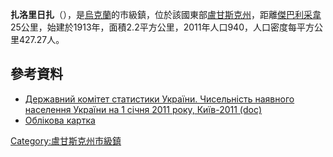 {{No footnotes|time=2015-09-16T14:25:30+00:00}}
'''扎洛里日扎'''（{{lang-uk|Запоріжжя}}），是[[烏克蘭|烏克蘭]]的市級鎮，位於該國東部[[盧甘斯克州|盧甘斯克州]]，距離[[傑巴利采韋|傑巴利采韋]]25公里，始建於1913年，面積2.2平方公里，2011年人口940，人口密度每平方公里427.27人。

==參考資料==
*[https://web.archive.org/web/20121010205321/http://stat6.stat.lviv.ua/PXWEB2007/ukr/publ/2011/chnas.zip Державний комітет статистики України. Чисельність наявного населення України на 1 січня 2011 року, Київ-2011 (doc)]
*[http://gska2.rada.gov.ua/pls/z7502/A005?rdat1=29.08.2008&rf7571=18954 Облікова картка]{{dead link|date=2018年3月 |bot=InternetArchiveBot |fix-attempted=yes }}

{{coord|48|15|55|N|38|43|15|E|scale:30000|display=title}}

{{DEFAULTSORT:Запоріжжя}}
[[Category:盧甘斯克州市級鎮|Category:盧甘斯克州市級鎮]]


{{Luhansk-geo-stub}}